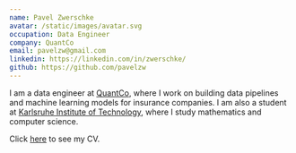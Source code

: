 ```yaml
---
name: Pavel Zwerschke
avatar: /static/images/avatar.svg
occupation: Data Engineer
company: QuantCo
email: pavelzw@gmail.com
linkedin: https://linkedin.com/in/zwerschke/
github: https://github.com/pavelzw
---
```


I am a data engineer at [QuantCo](https://quantco.com), where I work on building
data pipelines and machine learning models for insurance companies.
I am also a student at [Karlsruhe Institute of Technology](https://kit.edu),
where I study mathematics and computer science.

Click [here](/cv) to see my CV.
